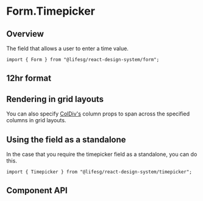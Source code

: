 
<Meta of={FormTimepickerStories} />

# Form.Timepicker

## Overview

The field that allows a user to enter a time value.

```tsx
import { Form } from "@lifesg/react-design-system/form";
```

<Canvas of={FormTimepickerStories.Default} />

## 12hr format

<Canvas of={FormTimepickerStories.TwelveHourFormat} />

## Rendering in grid layouts

You can also specify [ColDiv's](/docs/getting-started-layout-column-divs--docs)
column props to span across the specified columns in grid layouts.

<Canvas of={FormTimepickerStories.RenderingInGridLayout} />

## Using the field as a standalone

In the case that you require the timepicker field as a standalone, you can do this.

```tsx
import { Timepicker } from "@lifesg/react-design-system/timepicker";
```

<Canvas of={FormTimepickerStories.StandaloneUsage} />

## Component API

<PropsTable />
